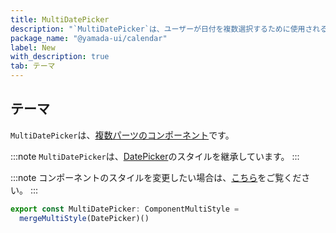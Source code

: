 ```yaml
---
title: MultiDatePicker
description: "`MultiDatePicker`は、ユーザーが日付を複数選択するために使用されるコンポーネントです。"
package_name: "@yamada-ui/calendar"
label: New
with_description: true
tab: テーマ
---
```


## テーマ

`MultiDatePicker`は、[複数パーツのコンポーネント](/styled-system/theming/component-style#複数パーツのコンポーネント)です。

:::note
`MultiDatePicker`は、[DatePicker](/components/forms/date-picker)のスタイルを継承しています。
:::

:::note
コンポーネントのスタイルを変更したい場合は、[こちら](/styled-system/theming/customize-theme#コンポーネントのスタイルを変更する)をご覧ください。
:::

```ts
export const MultiDatePicker: ComponentMultiStyle =
  mergeMultiStyle(DatePicker)()
```
